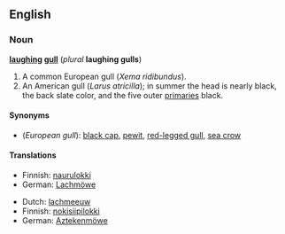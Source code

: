 ==English==

===Noun===
'''[[laughing]] [[gull]]''' (''plural'' '''laughing gulls''')

# A common European gull (''Xema ridibundus'').
# An American gull (''Larus atricilla''); in summer the head is nearly black, the back slate color, and the five outer [[primary|primaries]] black.

====Synonyms====
*(''European gull''): [[black cap]], [[pewit]], [[red-legged gull]], [[sea crow]]

====Translations====
{{trans-top|European gull}}
*Finnish: [[naurulokki]]
*German: [[Lachmöwe]] {{f}}
{{trans-mid}}
{{trans-bottom}}

{{trans-top|American gull}}
*Dutch: [[lachmeeuw]]
*Finnish: [[nokisiipilokki]]
*German: [[Aztekenmöwe]] {{f}}
{{trans-mid}}
{{trans-bottom}}

{{webster}}